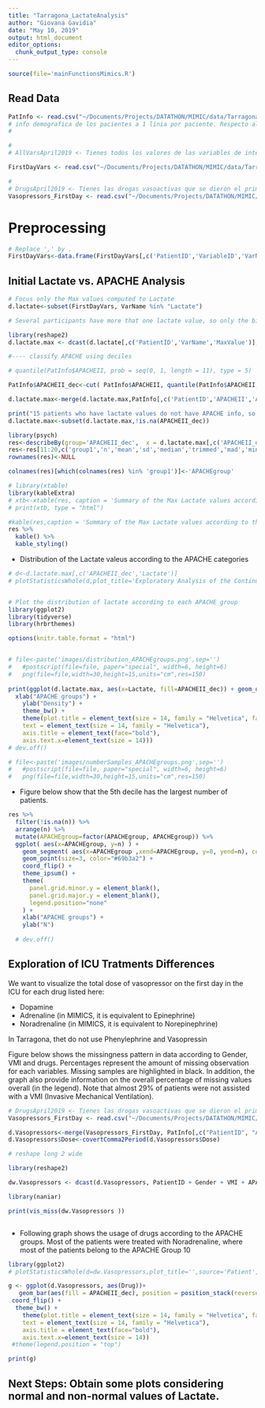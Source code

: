 ```yaml
---
title: "Tarragona_LactateAnalysis"
author: "Giovana Gavidia"
date: "May 10, 2019"
output: html_document
editor_options: 
  chunk_output_type: console
---
```


```r
source(file='mainFunctionsMimics.R')
```

## Read Data
```r
PatInfo <- read.csv("~/Documents/Projects/DATATHON/MIMIC/data/Tarragona/PatInfoApril2019.csv", stringsAsFactors=FALSE)
# info demografica de los pacientes a 1 linia por paciente. Respecto al que ya tenias hay una columna más que se llama VMI, que es un 1 si llevaron ventilación mecánica invasiva el primer dia de estancia y un NA si no la llevaron. Aquí está el APACHEII para hacer los grupos por deciles.
# 

# 
# AllVarsApril2019 <- Tienes todos los valores de las variables de interés en el primer dia de estancia resumidos (minimo, maximo, media etc...). Aquí está el lactato.

FirstDayVars <- read.csv("~/Documents/Projects/DATATHON/MIMIC/data/Tarragona/AllVarsApril2019.csv", stringsAsFactors=FALSE)

# 
# DrugsApril2019 <- Tienes las drogas vasoactivas que se dieron el primer dia de estancia y sus dosis. Dopamine igual que el MIT, Epinephrine y Norepinephrine son Adrenaline y Noradrenaline en nuestro caso, son las mismas drogas con diferente nombre, y finalmente Phenylephrine y vasopressin no usamos... Te las doy por separado para que puedas hacer analisis por separado, pero si quieres hacer analisis de dosis de drogas vasoactivas total tendrás que sumar las dosis de todas las que haya llevado un mismo paciente, y para tener el numero pues contar cuantas diferentes han recibido.
Vasopressors_FirstDay <- read.csv("~/Documents/Projects/DATATHON/MIMIC/data/Tarragona/DrugsApril2019.csv", stringsAsFactors=FALSE)

```

# Preprocessing

```r

# Replace ',' by .
FirstDayVars<-data.frame(FirstDayVars[,c('PatientID','VariableID','VarName')], apply(FirstDayVars[,c('FirstValue','LastValue','MaxValue','MinValue','AvgValue','StdvValue', 'MedianValue','IQR1Value','IQR3Value')],2, covertComma2Period) ) 
```

## Initial Lactate vs. APACHE Analysis
```r

# Focus only the Max values computed to Lactate
d.lactate<-subset(FirstDayVars, VarName %in% "Lactate")

# Several participants have more that one lactate value, so only the biggest value is considered

library(reshape2)
d.lactate.max <- dcast(d.lactate[,c('PatientID','VarName','MaxValue')], PatientID ~ VarName, value.var="MaxValue",fun=max)

#---- classify APACHE using deciles

# quantile(PatInfo$APACHEII, prob = seq(0, 1, length = 11), type = 5)

PatInfo$APACHEII_dec<-cut( PatInfo$APACHEII, quantile(PatInfo$APACHEII, prob = seq(0, 1, length = 11), type = 5),labels=seq(1,10,1),include.lowest = TRUE )

d.lactate.max<-merge(d.lactate.max,PatInfo[,c('PatientID','APACHEII','APACHEII_dec')],by='PatientID',all.x = TRUE)

print("15 patients who have lactate values do not have APACHE info, so, they were removed")
d.lactate.max<-subset(d.lactate.max,!is.na(APACHEII_dec))

library(psych)
res<-describeBy(group='APACHEII_dec',  x = d.lactate.max[,c('APACHEII_dec','Lactate')],mat=TRUE)
res<-res[11:20,c('group1','n','mean','sd','median','trimmed','mad','min','max','range','skew','kurtosis','se')]
rownames(res)<-NULL

colnames(res)[which(colnames(res) %in% 'group1')]<-'APACHEgroup'

# library(xtable)
library(kableExtra)
# xtb<-xtable(res, caption = 'Summary of the Max Lactate values according to the APACHE categories', label = 'Tab:mRMR')
# print(xtb, type = "html")

#kable(res,caption = 'Summary of the Max Lactate values according to the APACHE categories')
res %>%
  kable() %>%
  kable_styling()


```

* Distribution of the Lactate valeus according to the APACHE categories

```r
# d<-d.lactate.max[,c('APACHEII_dec','Lactate')]
# plotStatisticsWhole(d,plot_title='Exploratory Analysis of the Continuous Variables by APACHE group',source='Lactate',sizeFont=5,groupname='APACHEII_dec')


# Plot the distribution of lactate according to each APACHE group
library(ggplot2)
library(tidyverse)
library(hrbrthemes)

options(knitr.table.format = "html")


# file<-paste('images/distribution_APACHEgroups.png',sep='')
#   #postscript(file=file, paper="special", width=6, height=6)
#   png(file=file,width=30,height=15,units="cm",res=150)
  
print(ggplot(d.lactate.max, aes(x=Lactate, fill=APACHEII_dec)) + geom_density(alpha=.3)+
  xlab("APACHE groups") + 
    ylab("Density") +       
    theme_bw() +
    theme(plot.title = element_text(size = 14, family = "Helvetica", face = "bold"),
    text = element_text(size = 14, family = "Helvetica"),
    axis.title = element_text(face="bold"),
    axis.text.x=element_text(size = 14)))
# dev.off()

# file<-paste('images/numberSamples_APACHEgroups.png',sep='')
#   #postscript(file=file, paper="special", width=6, height=6)
#   png(file=file,width=30,height=15,units="cm",res=150)

```

* Figure below show that the 5th decile has the largest number of patients.

```r
  
res %>%
  filter(!is.na(n)) %>%
  arrange(n) %>%
  mutate(APACHEgroup=factor(APACHEgroup, APACHEgroup)) %>%
  ggplot( aes(x=APACHEgroup, y=n) ) +
    geom_segment( aes(x=APACHEgroup ,xend=APACHEgroup, y=0, yend=n), color="grey") +
    geom_point(size=3, color="#69b3a2") +
    coord_flip() +
    theme_ipsum() +
    theme(
      panel.grid.minor.y = element_blank(),
      panel.grid.major.y = element_blank(),
      legend.position="none"
    ) +
    xlab("APACHE groups") + 
    ylab("N")
   
  # dev.off()
```

## Exploration of ICU Tratments Differences

We want to visualize the total dose of vasopressor on the first day in the ICU for each drug listed here:

* Dopamine
* Adrenaline (in MIMICS, it is equivalent to Epinephrine)
* Noradrenaline (in MIMICS, it is equivalent to Norepinephrine)

 In Tarragona, thet do not use Phenylephrine and  Vasopressin


Figure below shows the missingness pattern in data according to Gender, VMI and drugs. Percentages represent the amount of missing observation for each variables. Missing samples are highlighted in black. In addition, the graph also provide information on the overall percentage of missing values overall (in the legend). Note that almost 29% of patients were not assisted with a VMI (Invasive Mechanical Ventilation).



```r

# DrugsApril2019 <- Tienes las drogas vasoactivas que se dieron el primer dia de estancia y sus dosis. Dopamine igual que el MIT, Epinephrine y Norepinephrine son Adrenaline y Noradrenaline en nuestro caso, son las mismas drogas con diferente nombre, y finalmente Phenylephrine y vasopressin no usamos... Te las doy por separado para que puedas hacer analisis por separado, pero si quieres hacer analisis de dosis de drogas vasoactivas total tendrás que sumar las dosis de todas las que haya llevado un mismo paciente, y para tener el numero pues contar cuantas diferentes han recibido.
Vasopressors_FirstDay <- read.csv("~/Documents/Projects/DATATHON/MIMIC/data/Tarragona/DrugsApril2019.csv", stringsAsFactors=FALSE)

d.Vasopressors<-merge(Vasopressors_FirstDay, PatInfo[,c("PatientID", "APACHEII","Gender", "VMI","APACHEII_dec")], by='PatientID', all.x = TRUE)
d.Vasopressors$Dose<-covertComma2Period(d.Vasopressors$Dose)

# reshape long 2 wide

library(reshape2)

dw.Vasopressors <- dcast(d.Vasopressors, PatientID + Gender + VMI + APACHEII_dec ~ Drug, value.var="Dose")

library(naniar)

print(vis_miss(dw.Vasopressors ))



```

* Following graph shows the usage of drugs according to the APACHE groups. Most of the patients were treated with Noradrenaline, where most of the patients belong to the APACHE Group 10
```r
library(ggplot2)
# plotStatisticsWhole(d=dw.Vasopressors,plot_title='',source='Patient',sizeFont=3.5,groupname='APACHEII_dec')

g <- ggplot(d.Vasopressors, aes(Drug))+
   geom_bar(aes(fill = APACHEII_dec), position = position_stack(reverse = TRUE)) +
 coord_flip() +
  theme_bw() +
    theme(plot.title = element_text(size = 14, family = "Helvetica", face = "bold"),
    text = element_text(size = 14, family = "Helvetica"),
    axis.title = element_text(face="bold"),
    axis.text.x=element_text(size = 14))
 #theme(legend.position = "top")

print(g)

```

## Next Steps: Obtain some plots considering normal and non-normal values of Lactate.